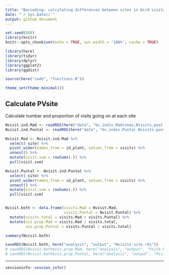 ```yaml
---
title: "Barcoding: calculating differences between sites in bird visitation"
date: "`r Sys.Date()`"
output: github_document
---
```



```r
set.seed(888)
library(knitr)
knitr::opts_chunk$set(echo = TRUE, out.width = '100%', cache = TRUE)
```


```r
library(here)
library(tidyr)
library(dplyr)
library(ggplot2)
library(ggdist)

source(here("code", "functions.R"))

theme_set(theme_minimal())
```

## Calculate PVsite

Calculate number and proportion of visits going on at each site


```r
Nvisit.ind.Mad <- readRDS(here("data", "bc.indiv.Madronas.Nvisits.post.long.rds"))
Nvisit.ind.Puntal <- readRDS(here("data", "bc.indiv.Puntal.Nvisits.post.long.rds"))

Nvisit.Mad <- Nvisit.ind.Mad %>% 
  select(-site) %>% 
  pivot_wider(names_from = id_plant, values_from = visits) %>% 
  unnest() %>% 
  mutate(visit.sum = rowSums(.)) %>% 
  pull(visit.sum)

Nvisit.Puntal <- Nvisit.ind.Puntal %>% 
  select(-site) %>% 
  pivot_wider(names_from = id_plant, values_from = visits) %>% 
  unnest() %>% 
  mutate(visit.sum = rowSums(.)) %>% 
  pull(visit.sum)


Nvisit.both <- data.frame(visits.Mad = Nvisit.Mad,
                          visits.Puntal = Nvisit.Puntal) %>% 
  mutate(visits.total = visits.Mad + visits.Puntal) %>% 
  mutate(vis.prop.Mad = visits.Mad / visits.total,
         vis.prop.Puntal = visits.Puntal / visits.total)

summary(Nvisit.both)

saveRDS(Nvisit.both, here("analysis", "output", "Nvisits.site.rds"))
# saveRDS(Nvisit.both$vis.prop.Mad, here("analysis", "output", "Psite.Madronas.rds"))
# saveRDS(Nvisit.both$vis.prop.Puntal, here("analysis", "output", "Psite.Puntal.rds"))

```



-----------------------------------------------------------------------------

```r
sessioninfo::session_info()
```

